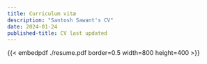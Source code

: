 ```yaml
---
title: Curriculum vitæ
description: "Santosh Sawant's CV"
date: 2024-01-24
published-title: CV last updated
---
```

<style>
.pdf {
  max-width: 100%;
	width: 600px;
	height: 600px;
	border: 10px solid rgba(0,0,0,.2);
	margin: 0;
}
</style>

{{< embedpdf ./resume.pdf border=0.5 width=800 height=400 >}}
